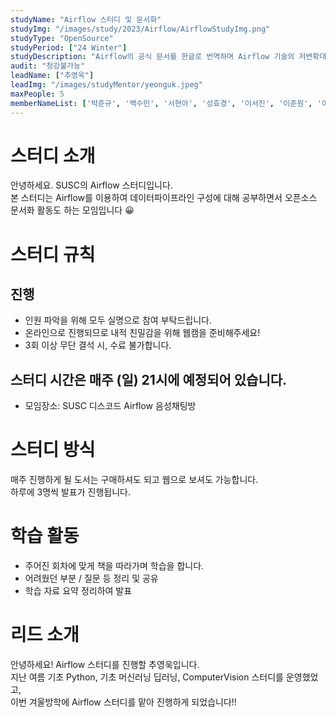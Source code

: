 ```yaml
---
studyName: "Airflow 스터디 및 문서화"
studyImg: "/images/study/2023/Airflow/AirflowStudyImg.png"
studyType: "OpenSource"
studyPeriod: ["24 Winter"]
studyDescription: "Airflow의 공식 문서를 한글로 번역하며 Airflow 기술의 저변확대에 기여합니다."
audit: "청강불가능"
leadName: ["추영욱"]
leadImg: "/images/studyMentor/yeonguk.jpeg"
maxPeople: 5
memberNameList: ['박준규', '백수민', '서현아', '성효경', '이서진', '이준원', '이혜인', '장민서', '조민성', '최담록', '황은지']
---
```


# 스터디 소개

안녕하세요. SUSC의 Airflow 스터디입니다.  
본 스터디는 Airflow를 이용하여 데이터파이프라인 구성에 대해 공부하면서 오픈소스 문서화 활동도 하는 모임입니다 😀

# 스터디 규칙
## 진행
- 인원 파악을 위해 모두 실명으로 참여 부탁드립니다.
- 온라인으로 진행되므로 내적 친밀감을 위해 웹캠을 준비해주세요!
- 3회 이상 무단 결석 시, 수료 불가합니다.

## 스터디 시간은 매주 (일) 21시에 예정되어 있습니다.
- 모임장소: SUSC 디스코드 Airflow 음성채팅방

# 스터디 방식
매주 진행하게 될 도서는 구매하셔도 되고 웹으로 보셔도 가능합니다.    
하루에 3명씩 발표가 진행됩니다.

# 학습 활동
- 주어진 회차에 맞게 책을 따라가며 학습을 합니다.
- 어려웠던 부분 / 질문 등 정리 및 공유
- 학습 자료 요약 정리하여 발표

# 리드 소개
안녕하세요! Airflow 스터디를 진행할 추영욱입니다.  
지난 여름 기초 Python, 기초 머신러닝 딥러닝, ComputerVision 스터디를 운영했었고,  
이번 겨울방학에 Airflow 스터디를 맡아 진행하게 되었습니다!!  
